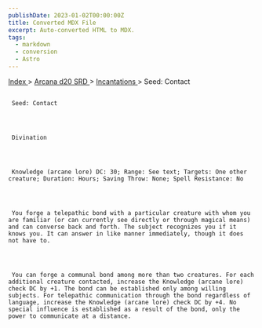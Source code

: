```yaml
---
publishDate: 2023-01-02T00:00:00Z
title: Converted MDX File
excerpt: Auto-converted HTML to MDX.
tags:
  - markdown
  - conversion
  - Astro
---
```


[
Index
](-index) >
[
Arcana d20 SRD
](arcana-d20-srd-index) >
[
Incantations
](arcana-d20-srd-incantations-index) > Seed: Contact

##

     Seed: Contact




     Divination




     Knowledge (arcane lore) DC: 30; Range: See text; Targets: One other creature; Duration: Hours; Saving Throw: None; Spell Resistance: No




     You forge a telepathic bond with a particular creature with whom you are familiar (or can currently see directly or through magical means) and can converse back and forth. The subject recognizes you if it knows you. It can answer in like manner immediately, though it does not have to.




     You can forge a communal bond among more than two creatures. For each additional creature contacted, increase the Knowledge (arcane lore) check DC by +1. The bond can be established only among willing subjects. For telepathic communication through the bond regardless of language, increase the Knowledge (arcane lore) check DC by +4. No special influence is established as a result of the bond, only the power to communicate at a distance.

